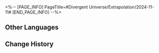 <%-- [PAGE_INFO]
PageTitle=#Divergent Universe/Extrapolation/2024-11-11#
[END_PAGE_INFO] --%>
{{Event
|name              = Cyclical Extrapolation: Convene Whereupon
|image             = Event Cyclical Extrapolation Convene Whereupon.png
|type              = Cyclical Extrapolation
|time_known        = yes
|time_start        = 2024-11-11 04:00:00
|time_end          = 2024-11-18 03:59:59
}}

{{Cyclical Extrapolation
|curios     = Family Ties; Fortune Glue; Unknown Lost Property; Green Fingers
|equations  = 
|trailblaze = 
|rewards    = Relic Remains*30; Lost Crystal*3
|boss_1_1   = Silvermane Lieutenant; Frigid Prowler; Disciples of Sanctus Medicus: Shape Shifter; Senior Staff: Team Leader; Dreamjolt Troupe's Sweet Gorilla
|boss_1_2   = Disciples of Sanctus Medicus: Shape Shifter (Bug); The Ascended (Bug); Abundance Sprite: Malefic Ape (Bug); Senior Staff: Team Leader (Bug); Aurumaton Spectral Envoy (Bug); Dreamjolt Troupe's Beyond Overcooked (Bug); Dreamjolt Troupe's Sweet Gorilla (Bug); "Past Confined and Caged" (Bug); "Tomorrow in Harmonious Chords" (Bug); "Present Inebriated in Revelry" (Bug)
|boss_2_1   = Silvermane Lieutenant (Bug); Frigid Prowler (Bug); Disciples of Sanctus Medicus: Shape Shifter (Bug); Senior Staff: Team Leader (Bug); Dreamjolt Troupe's Sweet Gorilla (Bug)
|boss_2_2   = Svarog (Complete); Stellaron Hunter: Kafka (Complete); Abundant Ebon Deer (Complete); Cloud Knight Lieutenant: Yanqing (Complete); Memory Zone Meme "Something Unto Death" (Complete)
|boss_3     = Cirrus (Complete)
|rules      = Obtain this week's Preset Constructs upon entering the first plane
}}

==Other Languages==
{{Other Languages
|en   = Cyclical Extrapolation: Convene Whereupon
|zhs  = 周期演算：何处相逢
|zht  = 週期演算：何處相逢
|ja   = 周期演算：何処かの出会い
|ko   = 주기 연산: 어디서 만나랴
|es   = Cálculo periódico: Encuentro en algún lugar
|fr   = Calcul cyclique&nbsp;: Rencontre ici ou là
|ru   = Цикличное вычисление: Место встречи
|th   = การคำนวณแบบรอบ: พานพบในหนใด
|vi   = Ngoại Suy Chu Kỳ: Gặp Gỡ Tại Nơi Nào
|de   = Zyklische Berechnung: Wo man sich trifft
|id   = Kalkulasi Siklus: Tempat Bertemu
|pt   = Extrapolação Cíclica: Encontro em Algum Lugar
}}

==Change History==
{{Change History|2.6}}